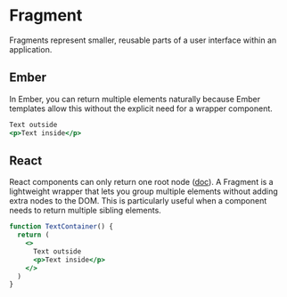 # Fragment

Fragments represent smaller, reusable parts of a user interface within an application.

## Ember 

In Ember, you can return multiple elements naturally because Ember templates allow this without the explicit need for a wrapper component.

```hbs
Text outside
<p>Text inside</p>
```

## React 

React components can only return one root node ([doc](https://react.dev/reference/react/Fragment)). A Fragment is a lightweight wrapper that lets you group multiple elements without adding extra nodes to the DOM. This is particularly useful when a component needs to return multiple sibling elements.


```jsx live
function TextContainer() {
  return (
    <>
      Text outside
      <p>Text inside</p>
    </>
  )
}
```


